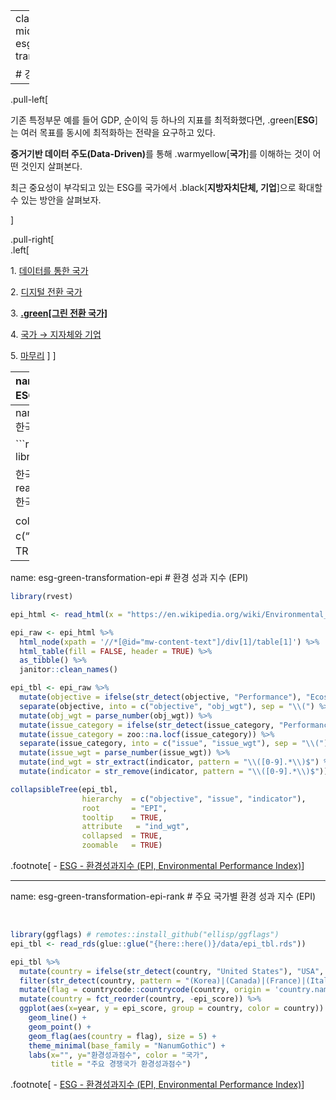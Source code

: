 
---
class: inverse, middle
name: esg-green-transformation

# 강의 개요

----

.pull-left[

기존 특정부문 예를 들어 GDP, 순이익 등 하나의 지표를 최적화했다면, .green[**ESG**]는 여러 목표를 동시에 최적화하는 전략을 요구하고 있다.

**증거기반 데이터 주도(Data-Driven)**를 통해 .warmyellow[**국가**]를 이해하는 것이 어떤 것인지 살펴본다.

최근 중요성이 부각되고 있는 ESG를 국가에서 .black[**지방자치단체, 기업**]으로 확대할 수 있는 방안을 살펴보자. 

]

.pull-right[   
.left[

1\. [데이터를 통한 국가](#esg-country)

2\. [디지털 전환 국가](#esg-digital-country)

3\. **[.green[그린 전환 국가]](#esg-green-transformation)**

4\. [국가 &rarr; 지자체와 기업](#from-country-to-company)

5\. [마무리](#goodbye) 
]
] <!--end of right-column-->

---
name: esg-green-transformation-full
# ESG 지표 추가

<br>

.center[
![](fig/esg-country-index.png)
]




   
---
name: esg-green-transformation-start
# 한국판 뉴딜 

```r
library(collapsibleTree)
library(tidyverse)
library(readxl)

한국판뉴딜 <- read_excel(glue::glue("{here::here()}/data/한국판뉴딜.xlsx"))

collapsibleTree(한국판뉴딜, 
                hierarchy = c("레벨1", "레벨2", "레벨3"),
                tooltip = TRUE,
                attributes = "레벨1")
```

---
name: esg-green-transformation-epi
# 환경 성과 지수 (EPI)


```r
library(rvest)

epi_html <- read_html(x = "https://en.wikipedia.org/wiki/Environmental_Performance_Index")

epi_raw <- epi_html %>% 
  html_node(xpath = '//*[@id="mw-content-text"]/div[1]/table[1]') %>% 
  html_table(fill = FALSE, header = TRUE) %>% 
  as_tibble() %>% 
  janitor::clean_names()

epi_tbl <- epi_raw %>% 
  mutate(objective = ifelse(str_detect(objective, "Performance"), "Ecosystem vitality (60%)", objective)) %>% 
  separate(objective, into = c("objective", "obj_wgt"), sep = "\\(") %>% 
  mutate(obj_wgt = parse_number(obj_wgt)) %>%
  mutate(issue_category = ifelse(str_detect(issue_category, "Performance"), NA, issue_category)) %>% 
  mutate(issue_category = zoo::na.locf(issue_category)) %>% 
  separate(issue_category, into = c("issue", "issue_wgt"), sep = "\\(") %>% 
  mutate(issue_wgt = parse_number(issue_wgt)) %>% 
  mutate(ind_wgt = str_extract(indicator, pattern = "\\([0-9].*\\)$") %>% parse_number) %>% 
  mutate(indicator = str_remove(indicator, pattern = "\\([0-9].*\\)$"))

collapsibleTree(epi_tbl, 
                hierarchy  = c("objective", "issue", "indicator"),
                root       = "EPI",
                tooltip    = TRUE,
                attribute   = "ind_wgt", 
                collapsed  = TRUE, 
                zoomable   = TRUE)
```

.footnote[
- [ESG - 환경성과지수 (EPI, Environmental Performance Index)](https://statkclee.github.io/esg/esg-epi.html)
]

---
name: esg-green-transformation-epi-rank
# 주요 국가별 환경 성과 지수 (EPI)

<br>

```r
library(ggflags) # remotes::install_github("ellisp/ggflags")
epi_tbl <- read_rds(glue::glue("{here::here()}/data/epi_tbl.rds"))

epi_tbl %>% 
  mutate(country = ifelse(str_detect(country, "United States"), "USA", country)) %>% 
  filter(str_detect(country, pattern = "(Korea)|(Canada)|(France)|(Italy)|(USA)|(Germany)|(Japan)")) %>% 
  mutate(flag = countrycode::countrycode(country, origin = 'country.name', destination = 'genc2c') %>% str_to_lower(.)) %>% 
  mutate(country = fct_reorder(country, -epi_score)) %>% 
  ggplot(aes(x=year, y = epi_score, group = country, color = country)) +
    geom_line() + 
    geom_point() +
    geom_flag(aes(country = flag), size = 5) +
    theme_minimal(base_family = "NanumGothic") +
    labs(x="", y="환경성과점수", color = "국가",
         title = "주요 경쟁국가 환경성과점수") 

```

.footnote[
- [ESG - 환경성과지수 (EPI, Environmental Performance Index)](https://statkclee.github.io/esg/esg-epi.html)
]
